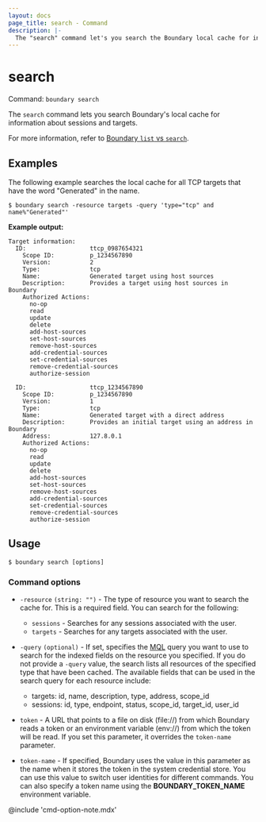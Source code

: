 ```yaml
---
layout: docs
page_title: search - Command
description: |-
  The "search" command let's you search the Boundary local cache for information about sessions and targets.
---
```


# search

Command: `boundary search`

The `search` command lets you search Boundary's local cache for information about sessions and targets.

For more information, refer to [Boundary `list` vs `search`](/boundary/docs/api-clients/client-cache/#boundary-list-vs-search).

## Examples

The following example searches the local cache for all TCP targets that have the word "Generated" in the name.

```shell-session
$ boundary search -resource targets -query 'type="tcp" and name%"Generated"'
```

**Example output:**

<CodeBlockConfig hideClipboard>

```plaintext
Target information:
  ID:                  ttcp_0987654321
    Scope ID:          p_1234567890
    Version:           2
    Type:              tcp
    Name:              Generated target using host sources
    Description:       Provides a target using host sources in Boundary
    Authorized Actions:
      no-op
      read
      update
      delete
      add-host-sources
      set-host-sources
      remove-host-sources
      add-credential-sources
      set-credential-sources
      remove-credential-sources
      authorize-session

  ID:                  ttcp_1234567890
    Scope ID:          p_1234567890
    Version:           1
    Type:              tcp
    Name:              Generated target with a direct address
    Description:       Provides an initial target using an address in Boundary
    Address:           127.8.0.1
    Authorized Actions:
      no-op
      read
      update
      delete
      add-host-sources
      set-host-sources
      remove-host-sources
      add-credential-sources
      set-credential-sources
      remove-credential-sources
      authorize-session
```

</CodeBlockConfig>



## Usage

<CodeBlockConfig hideClipboard>

```shell-session
$ boundary search [options]
```

</CodeBlockConfig>

### Command options

- `-resource` `(string: "")` - The type of resource you want to search the cache for.
This is a required field.
You can search for the following:
   - `sessions` - Searches for any sessions associated with the user.
   - `targets` - Searches for any targets associated with the user.

- `-query` `(optional)` - If set, specifies the [MQL](https://github.com/hashicorp/mql/blob/main/GRAMMAR.md) query you want to use to search for the indexed fields on the resource you specified.
If you do not provide a `-query` value, the search lists all resources of the specified type that have been cached.
The available fields that can be used in the search query for each resource include:

   - targets: id, name, description, type, address, scope_id
   - sessions: id, type, endpoint, status, scope_id, target_id, user_id

- `token` - A URL that points to a file on disk (file://) from which Boundary reads a token or an environment variable (env://) from which the token will be read.
If you set this parameter, it overrides the `token-name` parameter.
- `token-name` - If specified, Boundary uses the value in this parameter as the name when it stores the token in the system credential store.
You can use this value to switch user identities for different commands.
You can also specify a token name using the **BOUNDARY_TOKEN_NAME** environment variable.


@include 'cmd-option-note.mdx'